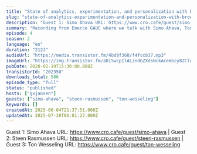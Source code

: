 ```yaml
---
title: "State of analytics, experimentation, and personalization with browsers’ privacy initiatives, with Simo Ahava, Ton Wesseling & Steen Rasmussen"
slug: "state-of-analytics-experimentation-and-personalization-with-browsers-privacy-initiatives"
description: "Guest 1: Simo Ahava URL: https://www.cro.cafe/guest/simo-ahava | Guest 2: Steen Rasmussen URL: https://www.cro.cafe/guest/steen-rasmussen | Guest 3: Ton Wesseling URL: https://www.cro.cafe/guest/ton-wesseling"
summary: "Recording from Emerce GAUC where we talk with Simo Ahava, Ton Wesseling and Steen Rasmussen about the current state of Analytics and in particular how browser are making our work harder :)."
episode: 4
season: 2
language: "en"
duration: "2123"
audioUrl: "https://media.transistor.fm/4bd8f368/f4fccb37.mp3"
imageUrl: "https://img.transistor.fm/aDi5wcpIlALzndGZXdsNckAcemScy8ZClnFYtSvf0nw/rs:fill:0:0:1/w:1400/h:1400/q:60/mb:500000/aHR0cHM6Ly9pbWct/dXBsb2FkLXByb2R1/Y3Rpb24udHJhbnNp/c3Rvci5mbS9hOWIy/ODg2MjZhYzMyYTYx/ZjhmNmQ0ZmViNzQ5/MzY0MC5qcGVn.webp"
pubDate: 2020-02-19T15:30:00.000Z
transistorId: "202350"
downloads_total: 586
episode_type: "full"
status: "published"
hosts: ["gxjansen"]
guests: ["simo-ahava", "steen-rasmussen", "ton-wesseling"]
keywords: []
createdAt: 2025-06-04T21:37:51.000Z
updatedAt: 2025-07-30T06:01:27.000Z
---
```


Guest 1: Simo Ahava URL: https://www.cro.cafe/guest/simo-ahava | Guest 2: Steen Rasmussen URL: https://www.cro.cafe/guest/steen-rasmussen | Guest 3: Ton Wesseling URL: https://www.cro.cafe/guest/ton-wesseling
